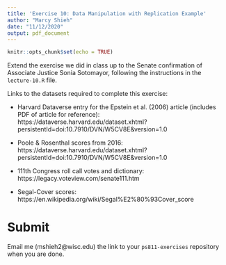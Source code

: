 ```yaml
---
title: 'Exercise 10: Data Manipulation with Replication Example'
author: "Marcy Shieh"
date: "11/12/2020"
output: pdf_document
---
```


```r
knitr::opts_chunk$set(echo = TRUE)
```

Extend the exercise we did in class up to the Senate confirmation of Associate Justice Sonia Sotomayor, following the instructions in the `lecture-10.R` file.

Links to the datasets required to complete this exercise:

- Harvard Dataverse entry for the Epstein et al. (2006) article (includes PDF of article for reference): https://dataverse.harvard.edu/dataset.xhtml?persistentId=doi:10.7910/DVN/W5CV8E&version=1.0

- Poole & Rosenthal scores from 2016: https://dataverse.harvard.edu/dataset.xhtml?persistentId=doi:10.7910/DVN/W5CV8E&version=1.0

- 111th Congress roll call votes and dictionary: https://legacy.voteview.com/senate111.htm

- Segal-Cover scores: https://en.wikipedia.org/wiki/Segal%E2%80%93Cover_score

# Submit

Email me (mshieh2@wisc.edu) the link to your `ps811-exercises` repository when you are done.